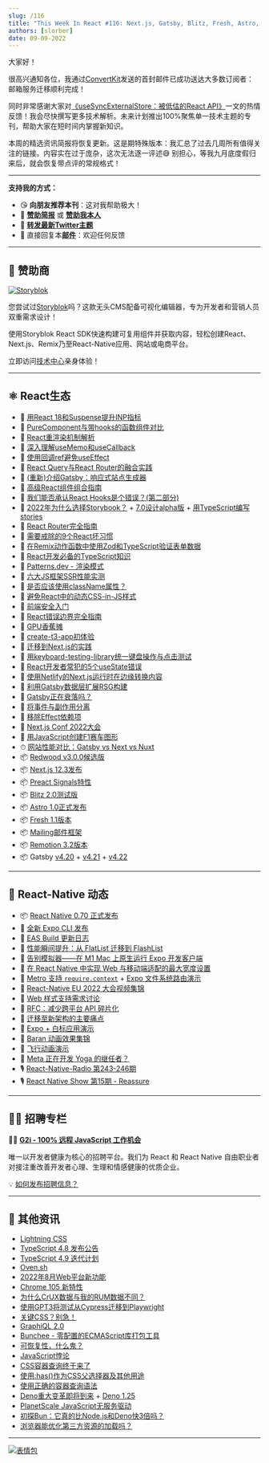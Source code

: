 ```yaml
---
slug: /116
title: "This Week In React #116: Next.js, Gatsby, Blitz, Fresh, Astro, Preact, Redwood, Deno, Remotion, React-Native, Expo, TypeScript, Lightning CSS..."
authors: [slorber]
date: 09-09-2022
---
```


大家好！

很高兴通知各位，我通过[ConvertKit](https://thisweekinreact.com/convertkit)发送的首封邮件已成功送达大多数订阅者：邮箱服务迁移顺利完成！

同时非常感谢大家对[《useSyncExternalStore：被低估的React API》](https://thisweekinreact.com/articles/useSyncExternalStore-the-underrated-react-api)一文的热情反馈！我会尽快撰写更多技术解析。未来计划推出100%聚焦单一技术主题的专刊，帮助大家在短时间内掌握新知识。

本周的精选资讯简报将恢复更新。这是期特殊版本：我汇总了过去几周所有值得关注的链接。内容实在过于庞杂，这次无法逐一评述😅 别担心，等我九月底度假归来后，就会恢复带点评的常规格式！

<!-- truncate -->

---

**支持我的方式：**

- 😘 **向朋友推荐本刊**：这对我帮助极大！
- 💸 [**赞助简报**](https://thisweekinreact.com/sponsor) 或 [**赞助我本人**](https://github.com/sponsors/slorber)
- 🧵 [**转发最新Twitter主题**](https://slo.im/thread)
- 📨 直接回复本[**邮件**](mailto:sebastien@thisweekinreact.com)：欢迎任何反馈

<SubscribeFormEmbed />

---

## 💸 赞助商

[![Storyblok](/emails/issues/116/storyblok.png)](https://www.storyblok.com/?utm_source=thisweekinreact&utm_medium=display&utm_campaign=AWA_SPON_TWIREACT_TRA&utm_content=thisweekinreact_en)

您尝试过[Storyblok](https://www.storyblok.com/?utm_source=thisweekinreact&utm_medium=display&utm_campaign=AWA_SPON_TWIREACT_TRA&utm_content=thisweekinreact_en)吗？这款无头CMS配备可视化编辑器，专为开发者和营销人员双重需求设计！

使用Storyblok React SDK快速构建可复用组件并获取内容，轻松创建React、Next.js、Remix乃至React-Native应用、网站或电商平台。

立即访问[技术中心](https://www.storyblok.com/technologies?utm_source=thisweekinreact&utm_medium=display&utm_campaign=AWA_SPON_TWIREACT_TRA&utm_content=thisweekinreact_en)亲身体验！

---

## ⚛️ React生态

- 📜 [用React 18和Suspense提升INP指标](https://vercel.com/blog/improving-interaction-to-next-paint-with-react-18-and-suspense)
- 📜 [PureComponent与带hooks的函数组件对比](https://www.developerway.com/posts/pure-components-vs-functional-and-hooks)
- 📜 [React重渲染机制解析](https://www.joshwcomeau.com/react/why-react-re-renders/)
- 📜 [深入理解useMemo和useCallback](https://www.joshwcomeau.com/react/usememo-and-usecallback/)
- 📜 [使用回调ref避免useEffect](https://tkdodo.eu/blog/avoiding-use-effect-with-callback-refs)
- 📜 [React Query与React Router的融合实践](https://tkdodo.eu/blog/react-query-meets-react-router)
- 📜 [(重新)介绍Gatsby：响应式站点生成器](https://www.gatsbyjs.com/blog/re-introducing-gatsby-a-reactive-site-generator/)
- 📜 [高级React组件组合指南](https://frontendmastery.com/posts/advanced-react-component-composition-guide/)
- 📜 [我们能否承认React Hooks是个错误？(第二部分)](https://medium.com/codex/can-we-all-just-admit-react-hooks-were-a-bad-idea-795505b0485d)
- 📜 [2022年为什么选择Storybook？](https://storybook.js.org/blog/why-storybook-in-2022/) + [7.0设计alpha版](https://storybook.js.org/blog/7-0-design-alpha/) + [用TypeScript编写stories](https://storybook.js.org/blog/writing-stories-in-typescript/)
- 📜 [React Router完全指南](https://ui.dev/react-router-tutorial)
- 📜 [需要戒除的9个React坏习惯](https://cult.honeypot.io/reads/bad-react-habits-to-kick/)
- 📜 [在Remix动作函数中使用Zod和TypeScript验证表单数据](https://egghead.io/blog/validating-remix-form-data-using-zod-and-typescript-in-action-functions)
- 📜 [React开发必备的TypeScript知识](https://ente.io/blog/tech/typescript-for-react/)
- 📜 [Patterns.dev - 渲染模式](https://www.patterns.dev/posts/rendering-introduction/)
- 📜 [六大JS框架SSR性能实测](https://dev.to/kaspera/we-measured-the-ssr-performance-of-6-js-frameworks-heres-what-we-found-1ck0)
- 📜 [是否应该使用className属性？](https://www.chakshunyu.com/blog/should-you-use-a-classname-prop/)
- 📜 [避免React中的动态CSS-in-JS样式](https://nickb.dev/blog/avoid-dynamic-css-in-js-styles-in-react/)
- 📜 [前端安全入门](https://frontendmastery.com/posts/frontend-security-primer/)
- 📜 [React错误边界完全指南](https://meticulous.ai/blog/react-error-boundaries-complete-guide/)
- 📜 [GPU香蕉摊](https://acko.net/blog/the-gpu-banana-stand/)
- 📜 [create-t3-app初体验](https://dev.to/ajcwebdev/a-first-look-at-create-t3-app-1i8f)
- 📜 [迁移到Next.js的实践](https://blog.benchsci.com/moving-house-to-next.js)
- 📜 [用keyboard-testing-library统一键盘操作与点击测试](https://testingaccessibility.com/introducing-keyboard-testing-library-by-grunet)
- 📜 [React开发者常犯的5个useState错误](https://refine.dev/blog/common-usestate-mistakes-and-how-to-avoid/)
- 📜 [使用Netlify的Next.js运行时在边缘转换内容](https://www.netlify.com/blog/nextjs-advanced-middleware-better-runtime-that-extends-nextjs/)
- 📜 [利用Gatsby数据层扩展RSG构建](https://www.gatsbyjs.com/blog/scaling-rsg-builds-with-gatsbys-data-layer/)
- 📜 [Gatsby正在衰落吗？](https://deliciousreverie.co.uk/posts/is-gatsby-decline/)
- 📖 [将事件与副作用分离](https://beta.reactjs.org/learn/separating-events-from-effects)
- 📖 [移除Effect依赖项](https://beta.reactjs.org/learn/removing-effect-dependencies)
- 👥 [Next.js Conf 2022大会](https://vercel.com/blog/nextjs-conf-2022)
- 🎥 [用JavaScript创建F1赛车图形](https://www.youtube.com/watch?v=sA-X0Bw_7Gg)
- ⏱ [网站性能对比：Gatsby vs Next vs Nuxt](https://www.gatsbyjs.com/blog/comparing-website-performance-gatsby-vs-next-vs-nuxt/)
- 📦 [Redwood v3.0.0候选版](https://community.redwoodjs.com/t/redwood-v3-0-0-rc-is-now-available/3836)
- 📦 [Next.js 12.3发布](https://nextjs.org/blog/next-12-3)
- 📦 [Preact Signals特性](https://preactjs.com/blog/introducing-signals/)
- 📦 [Blitz 2.0测试版](https://github.com/blitz-js/blitz/releases/tag/v2.0.0-beta.1)
- 📦 [Astro 1.0正式发布](https://astro.build/blog/astro-1/)
- 📦 [Fresh 1.1版本](https://deno.com/blog/fresh-1.1)
- 📦 [Mailing邮件框架](https://www.mailing.run/)
- 📦 [Remotion 3.2版本](https://www.remotion.dev/blog/3-2)
- 📦 Gatsby [v4.20](https://www.gatsbyjs.com/docs/reference/release-notes/v4.20/) + [v4.21](https://www.gatsbyjs.com/docs/reference/release-notes/v4.21/) + [v4.22](https://www.gatsbyjs.com/docs/reference/release-notes/v4.22/)

<SubscribeFormEmbed />

---

## 📱 React-Native 动态

- 📦 [React Native 0.70 正式发布](https://reactnative.dev/blog/2022/09/05/version-070)
- 📜 [全新 Expo CLI 发布](https://blog.expo.dev/the-new-expo-cli-f4250d8e3421)
- 📜 [EAS Build 更新日志](https://blog.expo.dev/eas-build-changelog-43b886b2fa24)
- 📜 [性能瞬间提升：从 FlatList 迁移到 FlashList](https://shopify.engineering/instant-performance-upgrade-flatlist-flashlist)
- 📜 [告别模拟器——在 M1 Mac 上原生运行 Expo 开发客户端](https://medium.com/@derekstavis/ditch-the-simulator-running-expo-dev-client-natively-on-an-m1-mac-28d269e9af17)
- 📜 [在 React Native 中实现 Web 与移动端适配的最大宽度设置](https://www.reactnativeschool.com/setting-max-width-when-supporting-web-and-mobile-in-react-native)
- 🚧 [Metro 支持 `require.context`](https://github.com/facebook/metro/pull/822) + [Expo 文件系统路由演示](https://twitter.com/Baconbrix/status/1560353229241831425)
- 🎥 [React-Native EU 2022 大会视频集锦](https://www.youtube.com/playlist?list=PLZ3MwD-soTTE-qcA0MrcvZBdmkHJSIjJX)
- 💬 [Web 样式支持需求讨论](https://github.com/facebook/react-native/issues/34425)
- 💬 [RFC：减少跨平台 API 碎片化](https://github.com/react-native-community/discussions-and-proposals/pull/496)
- 💬 [迁移至新架构的主要痛点](https://github.com/reactwg/react-native-new-architecture/discussions/68)
- 🎨 [Expo + 白标应用演示](https://twitter.com/Baconbrix/status/1557773847717416964)
- 🎨 [Baran 动画效果集锦](https://twitter.com/barany6m)
- 🎨 [飞行动画演示](https://twitter.com/lima_lucas3)
- 📡 [Meta 正在开发 Yoga 的继任者？](https://github.com/facebook/yoga/pull/1116#issuecomment-1201813564)
- 🎙️ [React-Native-Radio 第243-246期](https://reactnativeradio.com/episodes)
- 🎙️ [React Native Show 第15期 - Reassure](https://www.youtube.com/watch?v=8pTQKBHFs-8)

---

## 🧑‍💻 招聘专栏

🧑‍💼 [**G2i - 100% 远程 JavaScript 工作机会**](https://www.g2i.co/)

唯一以开发者健康为核心的招聘平台。我们为 React 和 React Native 自由职业者对接注重改善开发者心理、生理和情感健康的优质企业。

💡 [如何发布招聘信息？](https://thisweekinreact.com/sponsor)

---

## 🔀 其他资讯

- [Lightning CSS](https://lightningcss.dev/)
- [TypeScript 4.8 发布公告](https://devblogs.microsoft.com/typescript/announcing-typescript-4-8/)
- [TypeScript 4.9 迭代计划](https://github.com/microsoft/TypeScript/issues/50457)
- [Oven.sh](https://oven.sh/)
- [2022年8月Web平台新功能](https://web.dev/web-platform-08-2022/)
- [Chrome 105 新特性](https://developer.chrome.com/blog/new-in-chrome-105/)
- [为什么CrUX数据与我的RUM数据不同？](https://web.dev/crux-and-rum-differences/)
- [使用GPT3将测试从Cypress迁移到Playwright](https://contra.com/p/PWBcPYZc-rewriting-tests-from-cypress-to-playwright-using-gpt-3)
- [关键CSS？别急！](https://csswizardry.com/2022/09/critical-css-not-so-fast/)
- [GraphiQL 2.0](https://github.com/graphql/graphiql/releases/tag/graphiql%402.0.0)
- [Bunchee - 零配置的ECMAScript库打包工具](https://github.com/huozhi/bunchee)
- [可恢复性，什么鬼？](https://dev.to/this-is-learning/resumability-wtf-2gcm)
- [JavaScript悖论](https://dev.to/this-is-learning/the-javascript-paradox-2njj)
- [CSS容器查询终于来了](https://ishadeed.com/article/container-queries-are-finally-here/)
- [使用:has()作为CSS父选择器及其他用途](https://webkit.org/blog/13096/css-has-pseudo-class/)
- [使用正确的容器查询语法](https://www.oddbird.net/2022/08/18/cq-syntax/)
- [Deno重大变革即将到来](https://deno.com/blog/changes) + [Deno 1.25](https://deno.com/blog/v1.25)
- [PlanetScale JavaScript无服务驱动](https://planetscale.com/blog/introducing-the-planetscale-serverless-driver-for-javascript)
- [初探Bun：它真的比Node.js和Deno快3倍吗？](https://dev.to/builderio/a-first-look-at-bun-is-it-really-3x-faster-than-nodejs-and-deno-45od)
- [浏览器能优化第三方资源的加载吗？](https://developer.chrome.com/blog/third-party-scripts/)

---

[![表情包](/emails/issues/116/meme.png)](https://twitter.com/Keithamus/status/1562894696476999682)